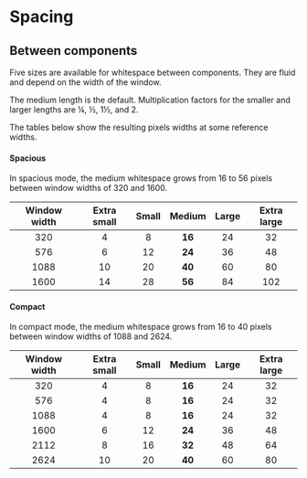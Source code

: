 
<Meta title="Docs/Design Guidelines/Spacing" />

# Spacing

## Between components

Five sizes are available for whitespace between components.
They are fluid and depend on the width of the window.

The medium length is the default.
Multiplication factors for the smaller and larger lengths are ¼, ½, 1½, and 2.

The tables below show the resulting pixels widths at some reference widths.

#### Spacious

In spacious mode, the medium whitespace grows from 16 to 56 pixels between window widths of 320 and 1600.

| Window width | Extra small | Small | Medium | Large | Extra large |
| :----------: | :---------: | :---: | :----: | :---: | :---------: |
|     320      |      4      |   8   | **16** |  24   |     32      |
|     576      |      6      |  12   | **24** |  36   |     48      |
|     1088     |     10      |  20   | **40** |  60   |     80      |
|     1600     |     14      |  28   | **56** |  84   |     102     |

#### Compact

In compact mode, the medium whitespace grows from 16 to 40 pixels between window widths of 1088 and 2624.

| Window width | Extra small | Small | Medium | Large | Extra large |
| :----------: | :---------: | :---: | :----: | :---: | :---------: |
|     320      |      4      |   8   | **16** |  24   |     32      |
|     576      |      4      |   8   | **16** |  24   |     32      |
|     1088     |      4      |   8   | **16** |  24   |     32      |
|     1600     |      6      |  12   | **24** |  36   |     48      |
|     2112     |      8      |  16   | **32** |  48   |     64      |
|     2624     |     10      |  20   | **40** |  60   |     80      |
